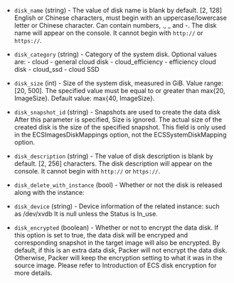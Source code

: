 <!-- Code generated from the comments of the AlicloudDiskDevice struct in builder/alicloud/ecs/image_config.go; DO NOT EDIT MANUALLY -->

- `disk_name` (string) - The value of disk name is blank by default. [2,
  128] English or Chinese characters, must begin with an
  uppercase/lowercase letter or Chinese character. Can contain numbers,
  ., _ and -. The disk name will appear on the console. It cannot
  begin with `http://` or `https://`.

- `disk_category` (string) - Category of the system disk. Optional values are:
      -   cloud - general cloud disk
      -   cloud_efficiency - efficiency cloud disk
      -   cloud_ssd - cloud SSD

- `disk_size` (int) - Size of the system disk, measured in GiB. Value
  range: [20, 500]. The specified value must be equal to or greater
  than max{20, ImageSize}. Default value: max{40, ImageSize}.

- `disk_snapshot_id` (string) - Snapshots are used to create the data
  disk After this parameter is specified, Size is ignored. The actual
  size of the created disk is the size of the specified snapshot.
  This field is only used in the ECSImagesDiskMappings option, not
  the ECSSystemDiskMapping option.

- `disk_description` (string) - The value of disk description is blank by
  default. [2, 256] characters. The disk description will appear on the
  console. It cannot begin with `http://` or `https://`.

- `disk_delete_with_instance` (bool) - Whether or not the disk is
  released along with the instance:

- `disk_device` (string) - Device information of the related instance:
  such as /dev/xvdb It is null unless the Status is In_use.

- `disk_encrypted` (boolean) - Whether or not to encrypt the data disk.
  If this option is set to true, the data disk will be encryped and
  corresponding snapshot in the target image will also be encrypted. By
  default, if this is an extra data disk, Packer will not encrypt the
  data disk. Otherwise, Packer will keep the encryption setting to what
  it was in the source image. Please refer to Introduction of ECS disk
  encryption for more details.
